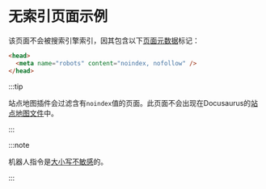 # 无索引页面示例

<head>
  <meta name="robots" content="nOiNdeX, NoFolLoW" />
</head>

该页面不会被搜索引擎索引，因其包含以下[页面元数据](/docs/seo#single-page-metadata)标记：

```html
<head>
  <meta name="robots" content="noindex, nofollow" />
</head>
```

:::tip

站点地图插件会过滤含有`noindex`值的页面。此页面不会出现在Docusaurus的[站点地图文件](pathname:///sitemap.xml)中。

:::

:::note

机器人指令是[大小写不敏感](https://developers.google.com/search/docs/advanced/robots/robots_meta_tag#directives)的。

:::